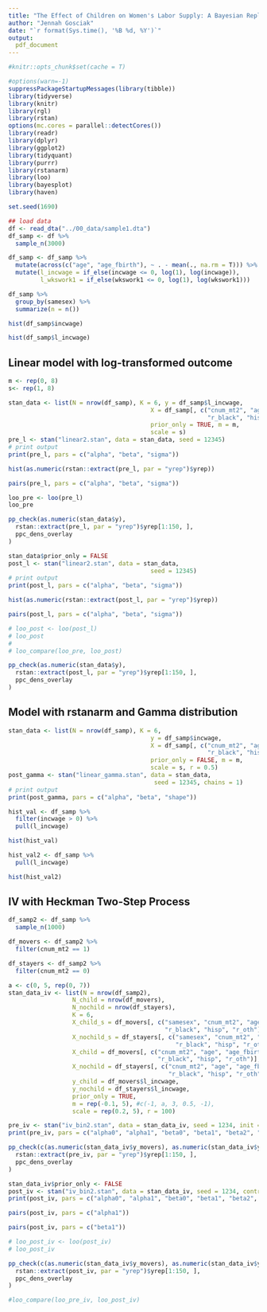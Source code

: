 ```yaml
---
title: "The Effect of Children on Women's Labor Supply: A Bayesian Replication Analysis"
author: "Jennah Gosciak"
date: "`r format(Sys.time(), '%B %d, %Y')`"
output:
  pdf_document
---
```


```r
#knitr::opts_chunk$set(cache = T)
```

```r
#options(warn=-1)
suppressPackageStartupMessages(library(tibble))
library(tidyverse)
library(knitr)
library(rgl)
library(rstan)
options(mc.cores = parallel::detectCores())
library(readr)
library(dplyr)
library(ggplot2)
library(tidyquant)
library(purrr)
library(rstanarm)
library(loo)
library(bayesplot)
library(haven)

set.seed(1690)
```


```r
## load data
df <- read_dta("../00_data/sample1.dta")
df_samp <- df %>% 
  sample_n(3000)

df_samp <- df_samp %>% 
  mutate(across(c("age", "age_fbirth"), ~ . - mean(., na.rm = T))) %>% 
  mutate(l_incwage = if_else(incwage <= 0, log(1), log(incwage)),
         l_wkswork1 = if_else(wkswork1 <= 0, log(1), log(wkswork1)))

df_samp %>% 
  group_by(samesex) %>% 
  summarize(n = n())
```

```r
hist(df_samp$incwage)

hist(df_samp$l_incwage)
```



## Linear model with log-transformed outcome
```r
m <- rep(0, 8)
s<- rep(1, 8)

stan_data <- list(N = nrow(df_samp), K = 6, y = df_samp$l_incwage, 
                                        X = df_samp[, c("cnum_mt2", "age", "age_fbirth",
                                                        "r_black", "hisp", "r_oth")],
                                        prior_only = TRUE, m = m, 
                                        scale = s)
pre_l <- stan("linear2.stan", data = stan_data, seed = 12345)
# print output
print(pre_l, pars = c("alpha", "beta", "sigma"))
```

```r
hist(as.numeric(rstan::extract(pre_l, par = "yrep")$yrep))
```

```r
pairs(pre_l, pars = c("alpha", "beta", "sigma"))
```

```r
loo_pre <- loo(pre_l)
loo_pre
```

```r
pp_check(as.numeric(stan_data$y),
  rstan::extract(pre_l, par = "yrep")$yrep[1:150, ],
  ppc_dens_overlay
)
```

```r
stan_data$prior_only = FALSE
post_l <- stan("linear2.stan", data = stan_data,
                                        seed = 12345)
# print output
print(post_l, pars = c("alpha", "beta", "sigma"))
```

```r
hist(as.numeric(rstan::extract(post_l, par = "yrep")$yrep))
```

```r
pairs(post_l, pars = c("alpha", "beta", "sigma"))
```

```r
# loo_post <- loo(post_l)
# loo_post
# 
# loo_compare(loo_pre, loo_post)
```

```r
pp_check(as.numeric(stan_data$y),
  rstan::extract(post_l, par = "yrep")$yrep[1:150, ],
  ppc_dens_overlay
)
```

## Model with rstanarm and Gamma distribution

```r
stan_data <- list(N = nrow(df_samp), K = 6, 
                                        y = df_samp$incwage, 
                                        X = df_samp[, c("cnum_mt2", "age", "age_fbirth",
                                                        "r_black", "hisp", "r_oth")],
                                        prior_only = FALSE, m = m, 
                                        scale = s, r = 0.5)
post_gamma <- stan("linear_gamma.stan", data = stan_data,
                                         seed = 12345, chains = 1)
# print output
print(post_gamma, pars = c("alpha", "beta", "shape"))
```


```r
hist_val <- df_samp %>% 
  filter(incwage > 0) %>% 
  pull(l_incwage)

hist(hist_val)

hist_val2 <- df_samp %>% 
  pull(l_incwage)

hist(hist_val2)
```

## IV with Heckman Two-Step Process

```r
df_samp2 <- df_samp %>% 
  sample_n(1000)

df_movers <- df_samp2 %>% 
  filter(cnum_mt2 == 1)

df_stayers <- df_samp2 %>% 
  filter(cnum_mt2 == 0)

a <- c(0, 5, rep(0, 7))
stan_data_iv <- list(N = nrow(df_samp2),
                  N_child = nrow(df_movers),
                  N_nochild = nrow(df_stayers),
                  K = 6,
                  X_child_s = df_movers[, c("samesex", "cnum_mt2", "age", "age_fbirth",
                                            "r_black", "hisp", "r_oth")],
                  X_nochild_s = df_stayers[, c("samesex", "cnum_mt2", "age", "age_fbirth", 
                                               "r_black", "hisp", "r_oth")],
                  X_child = df_movers[, c("cnum_mt2", "age", "age_fbirth",
                                          "r_black", "hisp", "r_oth")],
                  X_nochild = df_stayers[, c("cnum_mt2", "age", "age_fbirth", 
                                             "r_black", "hisp", "r_oth")],
                  y_child = df_movers$l_incwage,
                  y_nochild = df_stayers$l_incwage,
                  prior_only = TRUE,
                  m = rep(-0.1, 5), #c(-1, a, 3, 0.5, -1),
                  scale = rep(0.2, 5), r = 100)
```


```r
pre_iv <- stan("iv_bin2.stan", data = stan_data_iv, seed = 1234, init = 1, chains = 1, control = list(adapt_delta = 0.99))
print(pre_iv, pars = c("alpha0", "alpha1", "beta0", "beta1", "beta2", "sigma"))
```

```r
pp_check(c(as.numeric(stan_data_iv$y_movers), as.numeric(stan_data_iv$y_stayers)),
  rstan::extract(pre_iv, par = "yrep")$yrep[1:150, ],
  ppc_dens_overlay
)
```


```r
stan_data_iv$prior_only <- FALSE
post_iv <- stan("iv_bin2.stan", data = stan_data_iv, seed = 1234, control = list(adapt_delta = 0.99))
print(post_iv, pars = c("alpha0", "alpha1", "beta0", "beta1", "beta2", "sigma", "rho"))
```
```r
pairs(post_iv, pars = c("alpha1"))
```
```r
pairs(post_iv, pars = c("beta1"))
```

```r
# loo_post_iv <- loo(post_iv)
# loo_post_iv
```

```r
pp_check(c(as.numeric(stan_data_iv$y_movers), as.numeric(stan_data_iv$y_stayers)),
  rstan::extract(post_iv, par = "yrep")$yrep[1:150, ],
  ppc_dens_overlay
)
```

```r
#loo_compare(loo_pre_iv, loo_post_iv)
```





